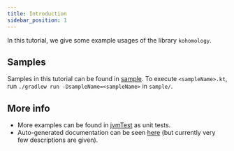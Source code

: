 ```yaml
---
title: Introduction
sidebar_position: 1
---
```


In this tutorial, we give some example usages of the library `kohomology`.

## Samples
Samples in this tutorial can be found in [sample](https://github.com/shwaka/kohomology/tree/main/sample/src/main/kotlin/).
To execute `<sampleName>.kt`, run `./gradlew run -DsampleName=<sampleName>` in `sample/`.

## More info
- More examples can be found in [jvmTest](https://github.com/shwaka/kohomology/tree/main/kohomology/src/jvmTest/kotlin/com/github/shwaka/kohomology) as unit tests.
- Auto-generated documentation can be seen [here](https://shwaka.github.io/kohomology/dokka/index.html) (but currently very few descriptions are given).
